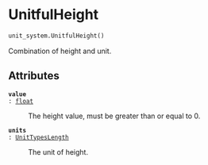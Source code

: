 # UnitfulHeight { #flood_adapt.unit_system.UnitfulHeight }

```python
unit_system.UnitfulHeight()
```

Combination of height and unit.

## Attributes {.doc-section .doc-section-attributes}

<code>[**value**]{.parameter-name} [:]{.parameter-annotation-sep} [[float](`float`)]{.parameter-annotation}</code>

:   The height value, must be greater than or equal to 0.

<code>[**units**]{.parameter-name} [:]{.parameter-annotation-sep} [[UnitTypesLength](`flood_adapt.objects.forcing.unit_system.UnitTypesLength`)]{.parameter-annotation}</code>

:   The unit of height.
